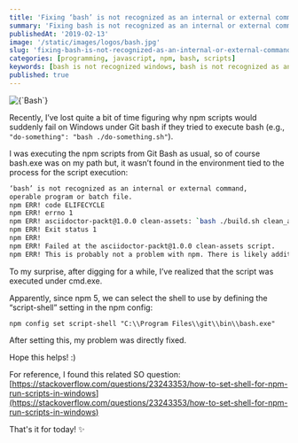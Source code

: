 ```yaml
---
title: 'Fixing ‘bash’ is not recognized as an internal or external command when used within npm scripts on Windows'
summary: 'Fixing bash is not recognized as an internal or external command error'
publishedAt: '2019-02-13'
image: '/static/images/logos/bash.jpg'
slug: 'fixing-bash-is-not-recognized-as-an-internal-or-external-command-when-used-within-npm-scripts-on-windows'
categories: [programming, javascript, npm, bash, scripts]
keywords: [bash is not recognized windows, bash is not recognized as an internal or external command, programming, javascript, npm, bash]
published: true
---
```


<BlogPostCenteredContent>
  <Image
    alt={`Bash`}
    src={`/static/images/logos/bash.jpg`}
    width={513}
    height={419}
    priority
  />
</BlogPostCenteredContent>

Recently, I’ve lost quite a bit of time figuring why npm scripts would suddenly fail on Windows under Git bash if they tried to execute bash (e.g., `"do-something": "bash ./do-something.sh"`).

I was executing the npm scripts from Git Bash as usual, so of course bash.exe was on my path but, it wasn’t found in the environment tied to the process for the script execution:

```bash
‘bash’ is not recognized as an internal or external command,
operable program or batch file.
npm ERR! code ELIFECYCLE
npm ERR! errno 1
npm ERR! asciidoctor-packt@1.0.0 clean-assets: `bash ./build.sh clean_assets`
npm ERR! Exit status 1
npm ERR!
npm ERR! Failed at the asciidoctor-packt@1.0.0 clean-assets script.
npm ERR! This is probably not a problem with npm. There is likely additional logging output above.
```

To my surprise, after digging for a while, I’ve realized that the script was executed under cmd.exe.

Apparently, since npm 5, we can select the shell to use by defining the “script-shell” setting in the npm config:

```
npm config set script-shell "C:\\Program Files\\git\\bin\\bash.exe"
```

After setting this, my problem was directly fixed.

Hope this helps! :)

For reference, I found this related SO question: [https://stackoverflow.com/questions/23243353/how-to-set-shell-for-npm-run-scripts-in-windows](https://stackoverflow.com/questions/23243353/how-to-set-shell-for-npm-run-scripts-in-windows)

That's it for today! ✨

<BlogPostSignature />
